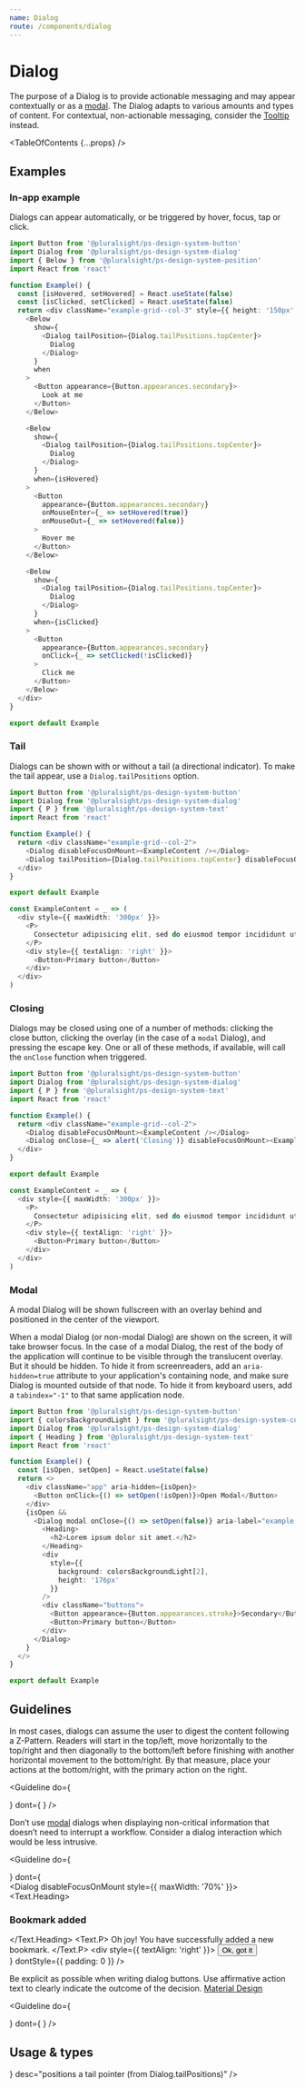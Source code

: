 ```yaml
---
name: Dialog
route: /components/dialog
---
```




# Dialog

<Intro>
  The purpose of a Dialog is to provide actionable messaging and may appear contextually or as a <A href="#modal">modal</A>. The Dialog adapts to various amounts and types of content. For contextual, non-actionable messaging, consider the <A href="/components/tooltip">Tooltip</A> instead.
</Intro>

<TableOfContents {...props} />

## Examples

### In-app example

Dialogs can appear automatically, or be triggered by hover, focus, tap or click.
      
```typescript 
import Button from '@pluralsight/ps-design-system-button'
import Dialog from '@pluralsight/ps-design-system-dialog'
import { Below } from '@pluralsight/ps-design-system-position'
import React from 'react'

function Example() {
  const [isHovered, setHovered] = React.useState(false)
  const [isClicked, setClicked] = React.useState(false)
  return <div className="example-grid--col-3" style={{ height: '150px' }}>
    <Below
      show={
        <Dialog tailPosition={Dialog.tailPositions.topCenter}>
          Dialog
        </Dialog>
      }
      when
    >
      <Button appearance={Button.appearances.secondary}>
        Look at me
      </Button>
    </Below>

    <Below
      show={
        <Dialog tailPosition={Dialog.tailPositions.topCenter}>
          Dialog
        </Dialog>
      }
      when={isHovered}
    >
      <Button
        appearance={Button.appearances.secondary}
        onMouseEnter={_ => setHovered(true)}
        onMouseOut={_ => setHovered(false)}
      >
        Hover me
      </Button>
    </Below>

    <Below
      show={
        <Dialog tailPosition={Dialog.tailPositions.topCenter}>
          Dialog
        </Dialog>
      }
      when={isClicked}
    >
      <Button
        appearance={Button.appearances.secondary}
        onClick={_ => setClicked(!isClicked)}
      >
        Click me
      </Button>
    </Below>
  </div>
}

export default Example
```

### Tail

Dialogs can be shown with or without a tail (a directional indicator).  To make the tail appear, use a `Dialog.tailPositions` option.

```typescript 
import Button from '@pluralsight/ps-design-system-button'
import Dialog from '@pluralsight/ps-design-system-dialog'
import { P } from '@pluralsight/ps-design-system-text'
import React from 'react'

function Example() {
  return <div className="example-grid--col-2">
    <Dialog disableFocusOnMount><ExampleContent /></Dialog>
    <Dialog tailPosition={Dialog.tailPositions.topCenter} disableFocusOnMount><ExampleContent /></Dialog>
  </div>
}

export default Example

const ExampleContent = _ => (
  <div style={{ maxWidth: '300px' }}>
    <P>
      Consectetur adipisicing elit, sed do eiusmod tempor incididunt ut labore
    </P>
    <div style={{ textAlign: 'right' }}>
      <Button>Primary button</Button>
    </div>
  </div>
)
```

### Closing

Dialogs may be closed using one of a number of methods: clicking the close button, clicking the overlay (in the case of a `modal` Dialog), and pressing the escape key. One or all of these methods, if available, will call the `onClose` function when triggered.

```typescript
import Button from '@pluralsight/ps-design-system-button'
import Dialog from '@pluralsight/ps-design-system-dialog'
import { P } from '@pluralsight/ps-design-system-text'
import React from 'react'

function Example() {
  return <div className="example-grid--col-2">
    <Dialog disableFocusOnMount><ExampleContent /></Dialog>
    <Dialog onClose={_ => alert('Closing')} disableFocusOnMount><ExampleContent /></Dialog>
  </div>
}

export default Example

const ExampleContent = _ => (
  <div style={{ maxWidth: '300px' }}>
    <P>
      Consectetur adipisicing elit, sed do eiusmod tempor incididunt ut labore
    </P>
    <div style={{ textAlign: 'right' }}>
      <Button>Primary button</Button>
    </div>
  </div>
)
```

### Modal

A modal Dialog will be shown fullscreen with an overlay behind and positioned in the center of the viewport.

When a modal Dialog (or non-modal Dialog) are shown on the screen, it will take browser focus. In the case of a modal Dialog, the rest of the body of the application will continue to be visible through the translucent overlay. But it should be hidden. To hide it from screenreaders, add an `aria-hidden=true` attribute to your application's containing node, and make sure Dialog is mounted outside of that node. To hide it from keyboard users, add a `tabindex="-1"` to that same application node.

```typescript
import Button from '@pluralsight/ps-design-system-button'
import { colorsBackgroundLight } from '@pluralsight/ps-design-system-core'
import Dialog from '@pluralsight/ps-design-system-dialog'
import { Heading } from '@pluralsight/ps-design-system-text'
import React from 'react'

function Example() {
  const [isOpen, setOpen] = React.useState(false)
  return <>
    <div className="app" aria-hidden={isOpen}>
      <Button onClick={() => setOpen(!isOpen)}>Open Modal</Button>
    </div>
    {isOpen && 
      <Dialog modal onClose={() => setOpen(false)} aria-label="example dialog" style={{ zIndex: 1 }}>
        <Heading>
          <h2>Lorem ipsum dolor sit amet.</h2>
        </Heading>
        <div
          style={{
            background: colorsBackgroundLight[2],
            height: '176px'
          }}
        />
        <div className="buttons">
          <Button appearance={Button.appearances.stroke}>Secondary</Button>
          <Button>Primary button</Button>
        </div>
      </Dialog>
    }
  </>
}

export default Example
```

## Guidelines

In most cases, dialogs can assume the user to digest the content following a Z-Pattern. Readers will start in the top/left, move horizontally to the top/right and then diagonally to the bottom/left before finishing with another horizontal movement to the bottom/right. By that measure, place your actions at the bottom/right, with the primary action on the right.
      
<Guideline
  do={
    <Dialog disableFocusOnMount>
      <Text.Heading>
        <h3>Title</h3>
      </Text.Heading>
      <Text.P>
        Consectetur adipisicing elit, sed do eiusmod tempor incididunt ut
        labore et dolore magna aliqua. Ut enim ad minim veniam, quis
        nostrud exercitation
      </Text.P>
      <div style={{ textAlign: 'right' }}>
        <Button
          appearance={Button.appearances.secondary}
          style={{ marginRight: layout.spacingMedium }}
        >
          Secondary
        </Button>
        <Button>Primary</Button>
      </div>
    </Dialog>
  }
  dont={
    <Dialog disableFocusOnMount>
      <Text.Heading>
        <h3>Title</h3>
      </Text.Heading>
      <Text.P>
        Consectetur adipisicing elit, sed do eiusmod tempor incididunt ut
        labore et dolore magna aliqua. Ut enim ad minim veniam, quis
        nostrud exercitation
      </Text.P>
      <div>
        <Button style={{ marginRight: layout.spacingMedium }}>
          Primary
        </Button>
        <Button appearance={Button.appearances.secondary}>
          Secondary
        </Button>
      </div>
    </Dialog>
  }
/>

Don’t use [modal](#modal) dialogs when displaying non-critical information that doesn’t need to interrupt a workflow.  Consider a dialog interaction which would be less intrusive.

<Guideline
  do={
    <ModalGuidelineExample>
      <div className="dialog">
        <Dialog disableFocusOnMount>
          Bookmark added. <Link href="">Undo?</Link>
        </Dialog>
      </div>
      <style jsx>{`
        .dialog {
          position: absolute;
          bottom: ${layout.spacingSmall};
          left: 50%;
          transform: translateX(-50%);
          white-space: nowrap;
        }
      `}</style>
    </ModalGuidelineExample>
  }
  dont={
    <div className="example">
      <div className="background">
        <ContentGridVisual />
      </div>
      <div className="fakeOverlay">
        <Dialog disableFocusOnMount style={{ maxWidth: '70%' }}>
          <Text.Heading>
            <h3>Bookmark added</h3>
          </Text.Heading>
          <Text.P>
            Oh joy! You have successfully added a new bookmark.
          </Text.P>
          <div style={{ textAlign: 'right' }}>
            <Button>Ok, got it</Button>
          </div>
        </Dialog>
      </div>
      <style jsx>{`
        .example {
          position: relative;
          height: 100%;
          width: 100%;
          min-height: 400px;
        }
        .fakeOverlay {
          position: absolute;
          top: 0;
          left: 0;
          height: 100%;
          width: 100%;
          background-color: rgba(0, 0, 0, 0.5);
          border-radius: 12px;
          display: flex;
          justify-content: center;
          align-items: center;
        }
        .background {
          position: relative;
          height: 100%;
          width: 100%;
          padding: ${layout.spacingXLarge};
        }
      `}</style>
    </div>
  }
  dontStyle={{ padding: 0 }}
/>

Be explicit as possible when writing dialog buttons. Use affirmative action text to clearly indicate the outcome of the decision. [Material Design](https://material.io/guidelines/components/dialogs.html#dialogs-alerts)

<Guideline
  do={
    <Dialog disableFocusOnMount>
      <Text.Heading>
        <h3>Delete record?</h3>
      </Text.Heading>
      <Text.P>
        This action cannot be reversed. Are you sure you want to delete
        this record?
      </Text.P>
      <div style={{ textAlign: 'right' }}>
        <Button
          appearance={Button.appearances.secondary}
          style={{ marginRight: layout.spacingMedium }}
        >
          Delete
        </Button>
        <Button>Cancel</Button>
      </div>
    </Dialog>
  }
  dont={
    <Dialog disableFocusOnMount>
      <Text.Heading>
        <h3>Delete record?</h3>
      </Text.Heading>
      <Text.P>
        This action cannot be reversed. Are you sure you want to delete
        this record?
      </Text.P>
      <div style={{ textAlign: 'right' }}>
        <Button
          appearance={Button.appearances.secondary}
          style={{ marginRight: layout.spacingMedium }}
        >
          Yes
        </Button>
        <Button>No</Button>
      </div>
    </Dialog>
  }
/>


## Usage & types

<Usage install="npm install @pluralsight/ps-design-system-dialog"
  import="import Dialog from '@pluralsight/ps-design-system-dialog'"
  packageName="dialog"
  />

<TypesTable>
  <TypesProp name="aria-label" required type="string" desc="description of dialog purpose" />
  <TypesProp name="disableCloseButton" type="boolean" desc="removes close button UI" default="false" />
  <TypesProp name="disableCloseOnEscape" type="boolean" desc="prevents closing Dialog with escape key" default="false" />
  <TypesProp name="disableCloseOnOverlayClick" type="boolean" desc="prevents clicking modal overlay to close Dialog" default="false" />
  <TypesProp name="disableFocusOnMount" type="boolean" desc="prevents focus the Dialog on render" default="false" />
  <TypesProp name="modal" type="boolean" desc="makes Dialog modal" default="false" />
  <TypesProp name="onClose" type="Event => void" desc="callback to be called by various close methods" />
  <TypesProp name="tailPosition" type={<TypesEnum enum={Dialog.tailPositions} />} desc="positions a tail pointer (from Dialog.tailPositions)" />
  <TypesProp name="returnFocus" type="boolean" desc="manage focus; set focus on call where closed" default="true"/>
</TypesTable>

